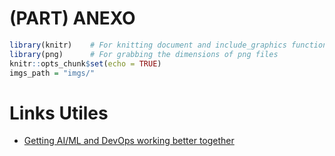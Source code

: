 
# (PART) ANEXO {-} 

```r
library(knitr)    # For knitting document and include_graphics function
library(png)      # For grabbing the dimensions of png files
knitr::opts_chunk$set(echo = TRUE)
imgs_path = "imgs/"
```


# Links Utiles {#links}

<!-- ---------## Motivación---------------------------------------------- -->


 - [Getting AI/ML and DevOps working better together](https://azure.microsoft.com/es-es/blog/getting-ai-ml-and-devops-working-better-together/)
 

<!-- ------------------------------------------------------- -->



